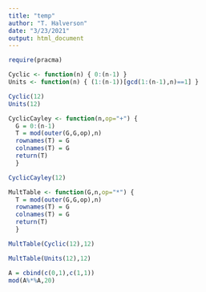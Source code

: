 ```yaml
---
title: "temp"
author: "T. Halverson"
date: "3/23/2021"
output: html_document
---
```


```r
require(pracma)
```

```r
Cyclic <- function(n) { 0:(n-1) }
Units <- function(n) { (1:(n-1))[gcd(1:(n-1),n)==1] }
```

```r
Cyclic(12)
Units(12)
```

```r
CyclicCayley <- function(n,op="+") {
  G = 0:(n-1)
  T = mod(outer(G,G,op),n)
  rownames(T) = G
  colnames(T) = G
  return(T) 
  }
```


```r
CyclicCayley(12)
```
```r
MultTable <- function(G,n,op="*") {
  T = mod(outer(G,G,op),n)
  rownames(T) = G
  colnames(T) = G
  return(T)
  }
```
```r
MultTable(Cyclic(12),12)
```

```r
MultTable(Units(12),12)
```
```r
A = cbind(c(0,1),c(1,1))
mod(A%*%A,20)
```

